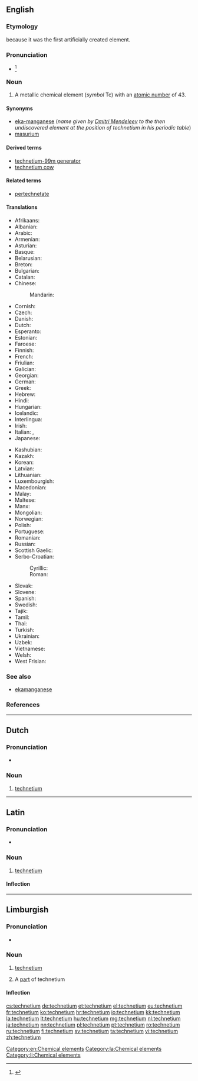 {{also|Technetium}}
==English==
{{elements|Tc|molybdenum|Mo|ruthenium|Ru}}

===Etymology===
{{confix|techno|ium|lang=en}} because it was the first artificially created element.

===Pronunciation===
* {{a|US}} {{IPA|/tɛkˈni.ʃ‌iəm/|/tɛkˈni.ʃ‌əm/|lang=en}}<ref>{{R:Dictionary.com}}</ref>

===Noun===
{{wikipedia}}
{{en-noun|-}}

# A metallic chemical element (''symbol'' Tc) with an [[atomic number]] of 43.

====Synonyms====
* [[eka-manganese]] (''name given by [[w:Dmitri Mendeleev|Dmitri Mendeleev]] to the then undiscovered element at the position of technetium in his periodic table'')
* [[masurium]] {{qualifier|proposed name; obsolete}}

====Derived terms====
* [[technetium-99m generator]]
* [[technetium cow]]

====Related terms====
* [[pertechnetate]]

====Translations====
{{trans-top|chemical element}}
* Afrikaans: {{t|af|tegnesium}}
* Albanian: {{t|sq|teknec}}
* Arabic: {{t|ar|كنيتيوم|m|tr=tiknítyum|sc=Arab}}
* Armenian: {{t|hy|տեխնեցիում|tr=texnecʿium}}
* Asturian: {{t|ast|tecneciu|m}}
* Basque: {{t|eu|teknezioa}}
* Belarusian: {{t|be|тэхнецый|m|tr=tekhnétsyj|sc=Cyrl}}
* Breton: {{t|br|teknetiom}}
* Bulgarian: {{t|bg|технеций|m|tr=tekhnétsij}}
* Catalan: {{t|ca|tecneci}}
* Chinese:
*: Mandarin: {{t+|cmn|锝|tr=dé|sc=Hani}}
* Cornish: {{t|kw|technytyum}}
* Czech: {{t+|cs|technecium}}
* Danish: {{t|da|technetium}}
* Dutch: {{t+|nl|technetium|n}}
* Esperanto: {{t+|eo|teknecio}}
* Estonian: {{t+|et|tehneetsium}}
* Faroese: {{t|fo|technetium}}
* Finnish: {{t+|fi|technetium}}
* French: {{t+|fr|technétium|m}}
* Friulian: {{t|fur|tecnezi}}
* Galician: {{t+|gl|tecnecio}}
* Georgian: {{t|ka|ტექნეციუმი|sc=Geor|tr=tek'nets'iumi}}
* German: {{t+|de|Technetium|n}}
* Greek: {{t+|el|τεχνήτιο|n|tr=technítio}}
* Hebrew: {{t|he|טכנתיום|sc=Hebr|tr=tekhnétyum}}
* Hindi: {{t|hi|चेष्टातु|tr=cheshtaanu|sc=Deva}}
* Hungarian: {{t+|hu|technécium}}
* Icelandic: {{t+|is|teknetín}}
* Interlingua: {{t|ia|technetium}}
* Irish: {{t+|ga|teicnéitiam|m}}
* Italian: {{t+|it|tecnezio|m}}, {{t|it|tecneto|m}}
* Japanese: {{t+|ja|テクネチウム|tr=tekunechiumu}}
{{trans-mid}}
* Kashubian: {{t|csb|technet}}
* Kazakh: {{t|kk|технеций|tr=tekhnetsiy}}
* Korean: {{t+|ko|테크네튬|sc=Kore}}
* Latvian: {{t|lv|tehnēcijs}}
* Lithuanian: {{t+|lt|technecis}}
* Luxembourgish: {{t|lb|Technetium}}
* Macedonian: {{t|mk|технециум|m|tr=tekhnétsium|sc=Cyrl}}
* Malay: {{t|ms|teknetium}}
* Maltese: {{t|mt|teknezju}}
* Manx: {{t|gv|cheghnaiçhum|alt=çheghnaiçhum}}
* Mongolian: {{t|mn|технеци|sc=Cyrl|tr=tekhnetsi}}
* Norwegian: {{t|no|technetium}}
* Polish: {{t+|pl|technet|m}}
* Portuguese: {{t+|pt|tecnécio|m}}
* Romanian: {{t+|ro|technețiu|n}}
* Russian: {{t+|ru|технеций|m|tr=texnétsij}}
* Scottish Gaelic: {{t|gd|teicnèitiam}}
* Serbo-Croatian:
*: Cyrillic: {{t|sh|технициjум|m|sc=Cyrl}}
*: Roman: {{t|sh|tehnicijum|m}}
* Slovak: {{t|sk|technécium}}
* Slovene: {{t+|sl|tehnecij}}
* Spanish: {{t+|es|tecnecio|m}}
* Swedish: {{t+|sv|teknetium|n}}
* Tajik: {{t|tg|tehneci'}}
* Tamil: {{t|ta|பசகன்|tr=pasagan|sc=Taml}}
* Thai: {{t|th|เทคนีเชียม|sc=Thai|tr=thēkhnīchiam}}
* Turkish: {{t+|tr|teknetyum}}
* Ukrainian: {{t|uk|технецiй|m|tr=tekhnétsij|sc=Cyrl}}
* Uzbek: {{t|uz|технеций|tr=tekhnetsiy|sc=Cyrl}}
* Vietnamese: {{t|vi|tecnexi}}
* Welsh: {{t+|cy|technetiwm}}
* West Frisian: {{t|fy|technetium}}
{{trans-bottom}}

===See also===
* [[ekamanganese]]

===References===
<references/>

[[Category:en:Chemical elements]]

----

==Dutch==
{{wikipedia|lang=nl}}
{{elements|Tc|molybdeen|Mo|ruthenium|Ru|lang=nl}}

===Pronunciation===
* {{audio|Nl-technetium.ogg|Audio|lang=nl}}

===Noun===
{{nl-noun|n|-|-}}

# [[#English|technetium]]

----

==Latin==
{{wikipedia|lang=la}}

===Pronunciation===
* {{la-pronunc|technētium}}

===Noun===
{{la-noun|technētium|technetii|technētiī|n|second}}

# [[#English|technetium]]

====Inflection====
{{la-decl-2nd-N|technēti}}

[[Category:la:Chemical elements]]

----

==Limburgish==

===Pronunciation===
* {{IPA|[tæxˈneː˨ʃɔ˧m]|lang=li}}

===Noun===
{{li-noun|g=n}}

# {{context|uncountable|lang=li}} [[technetium#English|technetium]]
# A [[part]] of technetium

====Inflection====
{{li-decl-noun-um|techneti}}

[[Category:li:Chemical elements]]

[[cs:technetium]]
[[de:technetium]]
[[et:technetium]]
[[el:technetium]]
[[eu:technetium]]
[[fr:technetium]]
[[ko:technetium]]
[[hr:technetium]]
[[io:technetium]]
[[kk:technetium]]
[[la:technetium]]
[[lt:technetium]]
[[hu:technetium]]
[[mg:technetium]]
[[nl:technetium]]
[[ja:technetium]]
[[nn:technetium]]
[[pl:technetium]]
[[pt:technetium]]
[[ro:technetium]]
[[ru:technetium]]
[[fi:technetium]]
[[sv:technetium]]
[[ta:technetium]]
[[vi:technetium]]
[[zh:technetium]]